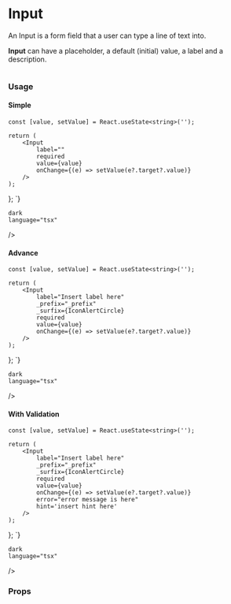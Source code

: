 
<Meta title="Components/Inputs/Input"  />

# Input
An Input is a form field that a user can type a line of text into.

<b>Input</b> can have a placeholder, a default (initial) value, a label and a description.

~~~
~~~
### Usage
#### Simple
<Canvas>
    <Story of={InputStories.Simple} />
</Canvas>
<Source
    code={`

    const [value, setValue] = React.useState<string>('');

    return (
        <Input
            label=""
            required
            value={value}
            onChange={(e) => setValue(e?.target?.value)}
        />
    );
};
    `}

    dark
    language="tsx"
/>

#### Advance
<Canvas>
    <Story of={InputStories.Advance} />
</Canvas>
<Source
    code={`

    const [value, setValue] = React.useState<string>('');

    return (
        <Input
            label="Insert label here"
            _prefix="_prefix"
            _surfix={IconAlertCircle}
            required
            value={value}
            onChange={(e) => setValue(e?.target?.value)}
        />
    );
};
    `}

    dark
    language="tsx"
/>


#### With Validation
<Canvas>
    <Story of={InputStories.Validation} />
</Canvas>
<Source
    code={`

    const [value, setValue] = React.useState<string>('');

    return (
        <Input
            label="Insert label here"
            _prefix="_prefix"
            _surfix={IconAlertCircle}
            required
            value={value}
            onChange={(e) => setValue(e?.target?.value)}
            error="error message is here"
            hint='insert hint here'
        />
    );
};
    `}

    dark
    language="tsx"
/>



### Props
<ArgTypes of={InputStories.Simple} sort="alpha" />

